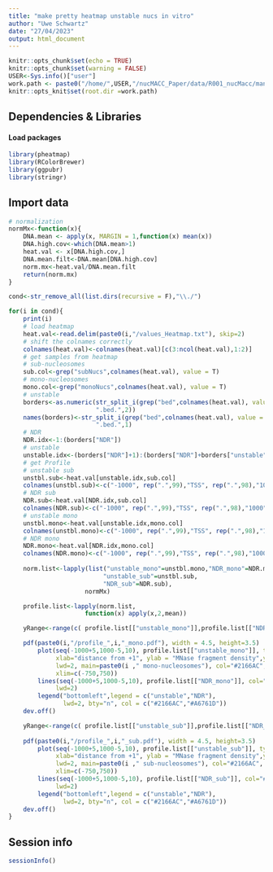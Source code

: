 ```yaml
---
title: "make pretty heatmap unstable nucs in vitro"
author: "Uwe Schwartz"
date: "27/04/2023"
output: html_document
---
```


```r
knitr::opts_chunk$set(echo = TRUE)
knitr::opts_chunk$set(warning = FALSE)
USER<-Sys.info()["user"]
work.path <- paste0("/home/",USER,"/nucMACC_Paper/data/R001_nucMacc/manuscript_figures/Fig7/in_vitro")
knitr::opts_knit$set(root.dir =work.path)
```

## Dependencies & Libraries
#### Load packages
```r
library(pheatmap)
library(RColorBrewer)
library(ggpubr)
library(stringr)
```

## Import data
```r
# normalization
normMx<-function(x){
    DNA.mean <- apply(x, MARGIN = 1,function(x) mean(x))
    DNA.high.cov<-which(DNA.mean>1) 
    heat.val <- x[DNA.high.cov,]
    DNA.mean.filt<-DNA.mean[DNA.high.cov] 
    norm.mx<-heat.val/DNA.mean.filt
    return(norm.mx)
}

cond<-str_remove_all(list.dirs(recursive = F),"\\./")

for(i in cond){
    print(i)
    # load heatmap
    heat.val<-read.delim(paste0(i,"/values_Heatmap.txt"), skip=2)
    # shift the colnames correctly
    colnames(heat.val)<-colnames(heat.val)[c(3:ncol(heat.val),1:2)]
    # get samples from heatmap
    # sub-nucleosomes
    sub.col<-grep("subNucs",colnames(heat.val), value = T)
    # mono-nucleosomes
    mono.col<-grep("monoNucs",colnames(heat.val), value = T)
    # unstable
    borders<-as.numeric(str_split_i(grep("bed",colnames(heat.val), value = T),
                        ".bed.",2))
    names(borders)<-str_split_i(grep("bed",colnames(heat.val), value = T),
                        ".bed.",1)
    # NDR
    NDR.idx<-1:(borders["NDR"])
    # unstable
    unstable.idx<-(borders["NDR"]+1):(borders["NDR"]+borders["unstable"])
    # get Profile 
    # unstable sub
    unstbl.sub<-heat.val[unstable.idx,sub.col]
    colnames(unstbl.sub)<-c("-1000", rep(".",99),"TSS", rep(".",98),"1000")
    # NDR sub
    NDR.sub<-heat.val[NDR.idx,sub.col]
    colnames(NDR.sub)<-c("-1000", rep(".",99),"TSS", rep(".",98),"1000")
    # unstable mono
    unstbl.mono<-heat.val[unstable.idx,mono.col]
    colnames(unstbl.mono)<-c("-1000", rep(".",99),"TSS", rep(".",98),"1000")
    # NDR mono
    NDR.mono<-heat.val[NDR.idx,mono.col]
    colnames(NDR.mono)<-c("-1000", rep(".",99),"TSS", rep(".",98),"1000")
    
    norm.list<-lapply(list("unstable_mono"=unstbl.mono,"NDR_mono"=NDR.mono,
                          "unstable_sub"=unstbl.sub,
                          "NDR_sub"=NDR.sub),
                     normMx)

    profile.list<-lapply(norm.list,
                     function(x) apply(x,2,mean))

    yRange<-range(c( profile.list[["unstable_mono"]],profile.list[["NDR_mono"]]))

    pdf(paste0(i,"/profile_",i,"_mono.pdf"), width = 4.5, height=3.5)
        plot(seq(-1000+5,1000-5,10), profile.list[["unstable_mono"]], type="l", 
             xlab="distance from +1", ylab = "MNase fragment density",ylim=c(yRange),
             lwd=2, main=paste0(i ," mono-nucleosomes"), col="#2166AC", 
             xlim=c(-750,750))
        lines(seq(-1000+5,1000-5,10), profile.list[["NDR_mono"]], col="#A6761D",
             lwd=2)
        legend("bottomleft",legend = c("unstable","NDR"),
               lwd=2, bty="n", col = c("#2166AC","#A6761D"))
    dev.off()

    yRange<-range(c( profile.list[["unstable_sub"]],profile.list[["NDR_sub"]]))
    
    pdf(paste0(i,"/profile_",i,"_sub.pdf"), width = 4.5, height=3.5)
        plot(seq(-1000+5,1000-5,10), profile.list[["unstable_sub"]], type="l", 
             xlab="distance from +1", ylab = "MNase fragment density",ylim=c(yRange),
             lwd=2, main=paste0(i ," sub-nucleosomes"), col="#2166AC",
             xlim=c(-750,750))
        lines(seq(-1000+5,1000-5,10), profile.list[["NDR_sub"]], col="#A6761D",
             lwd=2)
        legend("bottomleft",legend = c("unstable","NDR"),
               lwd=2, bty="n", col = c("#2166AC","#A6761D"))
    dev.off()
}
```

## Session info
```r
sessionInfo()
```


